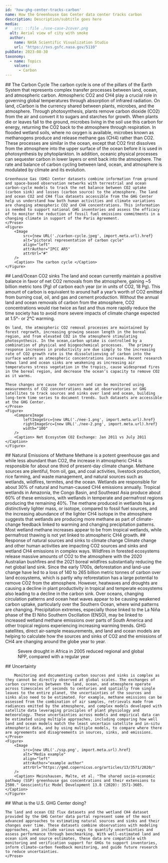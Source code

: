 ```yaml
---
id: 'how-ghg-center-tracks-carbon'
name: How the Greenhouse Gas Center data center tracks carbon
description: Description/subtitle goes here
media:
#   src: ::file ./use-case-2cover.png
  alt: Aerial view of city with smoke
  author:
    name: NASA Scientific Visualization Studio
    url: "https://svs.gsfc.nasa.gov/5110"
pubDate: 2023-08-30
taxonomy:
  - name: Topics
    values:
      - Carbon
---
```

<Block>
    <Prose>
    ## The Carbon Cycle
    The carbon cycle is one of the pillars of the Earth System that represents complex transfer processes between  land, ocean, and atmospheric carbon.  Atmospheric CO2 and CH4 play a crucial role in governing global temperatures through absorption of infrared radiation. On land, cCarbon is the currency shared between plants, microbes, and the atmosphere. Through photosynthesis, plants remove carbon dioxide (CO2) from the air and convert it to sugars and starches for growth. When plants die or leaves fall to the ground, microbes living in the soil use this carbon for energy, returning the CO2 back to the atmosphere through respiration. In flooded wetland soils, where no oxygen is available, microbes known as methanogens produce and release methane gas (CH4) rather than CO2. These processes are similar in the ocean, except that CO2 first dissolves from the atmosphere into the upper surface of the ocean before it is used in photosynthesis by phytoplankton. In addition, oceanic physical processes can sequester carbon in lower layers or emit back into the atmosphere. The rate and balance of carbon cycling between land, ocean, and atmosphere is modulated by climate and its evolution.

    Greenhouse Gas (GHG) Center datasets combine information from ground and space-based observation networks with terrestrial and ocean carbon-cycle models to track the net balance between CO2 uptake (carbon sink) and losses (carbon source) to the atmosphere. The land and ocean CO2 and CH4 flux datasets accessible from the GHG Center help us understand how both human activities and climate variations are changing atmospheric CO2 and CH4 concentrations. This information is needed to support national GHG inventories and assess the efficacy of to monitor the reduction of fossil fuel emissions commitments in a changing climate in support of the Paris Agreement. 
    </Prose>
    <Figure>
        <Image 
            src={new URL('./carbon-cycle.jpeg', import.meta.url).href}
            alt="pictoral representation of carbon cycle" 
            align="left"
            attrAuthor="IPCC AR5"
            attrUrl="#"
        />
        <Caption> The carbon cycle </Caption>
    </Figure>
</Block>

<Block>
    <Prose>
    ## Land/Ocean CO2 sinks
    The land and ocean currently maintain a positive balance in favor of net CO2 removals from the atmosphere, gaining ~5 billion metric tons (Pg) of carbon each year (or in units of CO2, 18 Pg). This amount of carbon is equivalent to around half a year’s worth of CO2 emitted from burning coal, oil, and gas and cement production. Without the annual land and ocean removals of carbon from the atmosphere, CO2 concentrations would rise twice as fast and thus more rapidly reduce the time society has to avoid more severe impacts of climate change expected at 1.5°- or 2°C warming. 

    On land, the atmospheric CO2 removal processes are maintained by forest regrowth, increasing growing season length in the boreal region, and from elevated CO2 in the atmosphere stimulating photosynthesis. In the ocean,carbon uptake is controlled by a  combination of physical and biogeochemical processes.  The primary response increases in productivity are due simply to the increasing rate of CO2 growth rate is the dissolutionving of carbon into the surface waters as atmospheric concentrations increase. Recent research shows land and ocean sinks are weakening as increasing air temperatures stress vegetation in the tropics, cause widespread fires in the boreal region, and decrease the ocean’s capacity to remove CO2 as it warms. 

    These changes are cause for concern and can be monitored using measurements of CO2 concentrations made at observatories or GHG satellites to track sources and sinks over land and ocean, building long-term time series to document trends. Such datasets are accessible at the GHG Center. 
    </Prose>
    <Figure>
        <CompareImage
            leftImageSrc={new URL('./nee-1.png', import.meta.url).href}
            rightImageSrc={new URL('./nee-2.png', import.meta.url).href}
            width="100"
        />
        <Caption> Net Ecosystem CO2 Exchange: Jan 2011 vs July 2011 </Caption>
    </Figure>
</Block>

<Block>
    <Prose>
        ## Natural Emissions of Methane
        Methane is a potent greenhouse gas and while less abundant than CO2, the increase in atmospheric CH4 is responsible for about one third of present-day climate change. Methane sources are plentiful, from oil, gas, and coal activities, livestock production, rice farming, and waste management, and natural sources such as wetlands, wildfires, termites, and the ocean. Wetlands are responsible for about 30% of natural and human-caused CH4 emissions annually. Tropical wetlands in Amazonia, the Congo Basin, and Southeast Asia produce about 60% of these emissions, with wetlands in temperate and permafrost regions producing the remaining 40%. The methane produced in wetlands has a distinctively lighter mass, or isotope, compared to fossil fuel sources, and the increasing abundance of the lighter CH4 isotope in the atmosphere suggests that wetlands are producing more methane as part of climate-change feedback linked to warming and changing precipitation patterns. Most wetland methane increases appear to be from tropical wetlands, while permafrost thawing is not yet linked to atmospheric CH4 growth.
    </Prose>
</Block>

<Block>
    <Prose>
        ## Response of natural sources and sinks to climate change
        Climate change and other human activities are impacting CO2 sources and sinks and wetland CH4 emissions in complex ways. Wildfires in forested ecosystems release massive amounts of CO2 to the atmosphere with the 2020 Australian bushfires and the 2021 boreal wildfires substantially reducing the net global land sink. Since the early 1700s, deforestation and land-use change have led to a loss of 140 to 265 billion metric tonnes of carbon over land ecosystems, which is partly why reforestation has a large potential to remove CO2 from the atmosphere. However, heatwaves and droughts are causing a decline in plant productivity in tropical and temperate ecosystems also leading to a decline in the carbon sink. Over oceans, changing circulation patterns and ocean heat waves appear to be causing weakened carbon uptake, particularly over the Southern Ocean, where wind patterns are changing. Precipitation extremes, especially those linked to the La Niña phase of the El Niño Southern Oscillation (ENSO), may be linked to increased wetland methane emissions over parts of South America and other tropical regions experiencing increasing warming trends. GHG satellites, direct air-sample measurements, and land and ocean models are helping to calculate how the sources and sinks of CO2 and the emissions of CH4 are changing around the globe year to year.
    </Prose>
    <Figure>
        <CompareImage
            leftImageSrc={new URL('./drought-africa-2005.png', import.meta.url).href}
            rightImageSrc={new URL('./africa-normal.png', import.meta.url).href}
            width="100"
        />
        <Caption> Severe drought in Africa in 2005 reduced regional and global NPP, compared with a regular year </Caption>
    </Figure>
</Block>

<Block>
    <Prose>
        ## Uncertainty

        Monitoring and documenting carbon sources and sinks is complex as they cannot be directly observed at global scales. The exchanges of carbon currencies between the land, ocean, and atmosphere operate across timescales of seconds to centuries and spatially from single leaves to the entire planet, the uncertainties of the sources and sinks also need to be estimated. For example, methane emissions can be assessed from the combination of air samples, retrievals made from radiances emitted by the atmosphere, and complex models developed with satellite data leveraging principles of plant physiology and meteorology. These uncertainties across models and empirical data can be estimated using multiple approaches, including comparing how well land and ocean models match the least uncertain satellite and in-situ atmospheric data, and by using multiple models, to compare where there are agreements and disagreements in sources, sinks, and emissions.
    </Prose>
    <Figure>
        <Image 
            src={new URL('./ssp.png', import.meta.url).href}
            alt="Media example" 
            align="left"
            attrAuthor="example author"
            attrUrl="https://gmd.copernicus.org/articles/13/3571/2020/"
        />
        <Caption> Meinshausen, Malte, et al. "The shared socio-economic pathway (SSP) greenhouse gas concentrations and their extensions to 2500." Geoscientific Model Development 13.8 (2020): 3571-3605. </Caption>
    </Figure>
</Block>

<Block>
    <Prose>
    ## What is the U.S. GHG Center doing?

    The land and ocean CO2 flux datasets and the wetland CH4 dataset provided by the GHG Center data portal represent some of the most advanced approaches to estimating natural sources and sinks and their changes over time. These datasets combine observations with modeling approaches, and include various ways to quantify uncertainties and assess performance through benchmarking. With well-estimated land and ocean sink and source estimates, these data are compatible with monitoring and verification support for GHGs to support inventories, inform climate-carbon feedback monitoring, and guide future research to reduce uncertainties.
    </Prose>
</Block>

